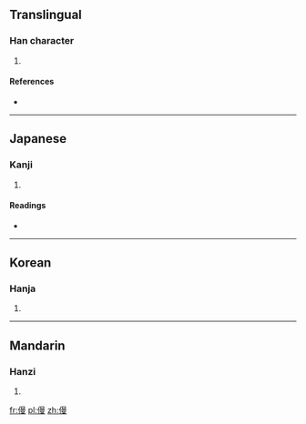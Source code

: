 ==Translingual==

===Han character===
{{Han char|rn=9|rad=人|as=11|sn=13|four=2624<sub>7</sub>|canj=人日田水 (OAWE)}}

# {{defn|Han|sort=人11}}

====References====
* {{Han ref|kx=0115.240|dkj=01052|dj=0246.120|hdz=10211.010|uh=50C8|ud=20680|bh=DCBB|bd=56507}}

----

==Japanese==

===Kanji===
{{ja-kanji|grade=|rs=人11}}

# {{defn|Japanese|sort=人11}}

====Readings====
* {{ja-readings|on=[[ばん]] (ban), [[まん]] (man)|kun=[[ゆるい]] (yurui), [[かろんずる]] (karonzuru), [[あなどる]] (anadoru)}}

----

==Korean==

===Hanja===
{{ko-hanja|hangeul=만|rv=man|mr=man}}

# {{defn|Korean|sort=人11}}

----

==Mandarin==

===Hanzi===
{{cmn-hanzi|pin=[[màn]] ([[man4]])|wg=man<sup>4</sup>}}

# {{defn|Mandarin|sort=人11}}

[[fr:僈]]
[[pl:僈]]
[[zh:僈]]